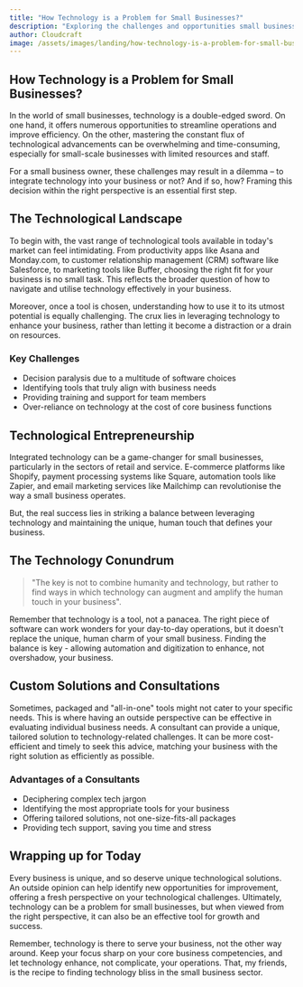 ```yaml
---
title: "How Technology is a Problem for Small Businesses?"
description: "Exploring the challenges and opportunities small businesses face when grappling with technology."
author: Cloudcraft
image: /assets/images/landing/how-technology-is-a-problem-for-small-business.jpg
---
```


## How Technology is a Problem for Small Businesses?

In the world of small businesses, technology is a double-edged sword. On one hand, it offers numerous opportunities to streamline operations and improve efficiency. On the other, mastering the constant flux of technological advancements can be overwhelming and time-consuming, especially for small-scale businesses with limited resources and staff.

For a small business owner, these challenges may result in a dilemma – to integrate technology into your business or not? And if so, how? Framing this decision within the right perspective is an essential first step. 

<ServicesBlurb />

## The Technological Landscape

To begin with, the vast range of technological tools available in today's market can feel intimidating. From productivity apps like Asana and Monday.com, to customer relationship management (CRM) software like Salesforce, to marketing tools like Buffer, choosing the right fit for your business is no small task. This reflects the broader question of how to navigate and utilise technology effectively in your business. 

Moreover, once a tool is chosen, understanding how to use it to its utmost potential is equally challenging. The crux lies in leveraging technology to enhance your business, rather than letting it become a distraction or a drain on resources.

### Key Challenges

 * Decision paralysis due to a multitude of software choices
 * Identifying tools that truly align with business needs
 * Providing training and support for team members
 * Over-reliance on technology at the cost of core business functions

## Technological Entrepreneurship

Integrated technology can be a game-changer for small businesses, particularly in the sectors of retail and service. E-commerce platforms like Shopify, payment processing systems like Square, automation tools like Zapier, and email marketing services like Mailchimp can revolutionise the way a small business operates.

But, the real success lies in striking a balance between leveraging technology and maintaining the unique, human touch that defines your business.

<GetStartedBlurb />

## The Technology Conundrum

<blockquote> "The key is not to combine humanity and technology, but rather to find ways in which technology can augment and amplify the human touch in your business". </blockquote>

Remember that technology is a tool, not a panacea. The right piece of software can work wonders for your day-to-day operations, but it doesn't replace the unique, human charm of your small business. Finding the balance is key - allowing automation and digitization to enhance, not overshadow, your business.

## Custom Solutions and Consultations

Sometimes, packaged and "all-in-one" tools might not cater to your specific needs. This is where having an outside perspective can be effective in evaluating individual business needs. A consultant can provide a unique, tailored solution to technology-related challenges.  It can be more cost-efficient and timely to seek this advice, matching your business with the right solution as efficiently as possible.

### Advantages of a Consultants 

 * Deciphering complex tech jargon
 * Identifying the most appropriate tools for your business
 * Offering tailored solutions, not one-size-fits-all packages
 * Providing tech support, saving you time and stress 

## Wrapping up for Today 

Every business is unique, and so deserve unique technological solutions. An outside opinion can help identify new opportunities for improvement, offering a fresh perspective on your technological challenges. Ultimately, technology can be a problem for small businesses, but when viewed from the right perspective, it can also be an effective tool for growth and success. 

Remember, technology is there to serve your business, not the other way around. Keep your focus sharp on your core business competencies, and let technology enhance, not complicate, your operations. That, my friends, is the recipe to finding technology bliss in the small business sector.